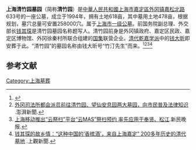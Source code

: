 '''上海清竹园墓园'''（简称'''清竹园'''）是[[中華人民共和國|中華人民共和國]][[上海市|上海市]][[嘉定區|嘉定區]][[外冈镇|外冈镇]][[嘉松北路|嘉松北路]]633号的一座公墓，成立于1994年，拥有土地618亩，其中墓用土地478亩，根据规划，墓穴总量可安置258000穴。属于[[上海市一级公墓|上海市一级公墓]]。前国务院副总理、外交部长[[钱其琛|钱其琛]]是清竹园墓园名称题写人。清竹园前身是外冈镇政府、嘉定区民政、嘉定区博物馆、外冈徐秦村所联合组建的[[国集|国集]]联营企业。[[清代|清代]][[乾嘉学派|乾嘉学派]]中的[[钱大昕|钱大昕]]即安葬于此。“清竹园”的墓园名称由钱大昕号“竹汀先生”而来。<ref>{{cite web|url=https://mzj.sh.gov.cn/MZ_BZ59_0-2-14-18/20200515/MZ_BZ59_89.html|title=上海清竹园墓园有限公司_嘉定区_上海市民政局|website=mzj.sh.gov.cn|access-date=2020-09-14|archive-date=2021-04-21|archive-url=https://web.archive.org/web/20210421045838/https://mzj.sh.gov.cn/MZ_BZ59_0-2-14-18/20200515/MZ_BZ59_89.html}}</ref><ref>[https://www.thepaper.cn/newsDetail_forward_8846889 外冈司法所都会派员前往清竹园、望仙安息园两大墓园，向市民普及法律知识] {{Wayback|url=https://www.thepaper.cn/newsDetail_forward_8846889 |date=20201025021241 }}.澎湃新聞.</ref><ref>[https://baijiahao.baidu.com/s?id=1662124010668938581 上海移动推出“云祭扫”平台“云MAS”祭扫预约 率先应用于奉贤、松江].新民晚报.</ref><ref>[https://www.jfdaily.com/news/detail?id=52760 钱其琛的故乡情：“这种中国的‘香槟酒’，来自上海嘉定” 200多年历史的清代墓地] {{Wayback|url=https://www.jfdaily.com/news/detail?id=52760 |date=20200615163110 }}.上觀新聞.</ref>

==参考文献==
{{reflist}}

[[Category:上海墓葬|Category:上海墓葬]]